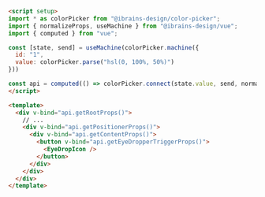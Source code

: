 ```html
<script setup>
import * as colorPicker from "@ibrains-design/color-picker";
import { normalizeProps, useMachine } from "@ibrains-design/vue";
import { computed } from "vue";

const [state, send] = useMachine(colorPicker.machine({
  id: "1",
  value: colorPicker.parse("hsl(0, 100%, 50%)")
}))

const api = computed(() => colorPicker.connect(state.value, send, normalizeProps));
</script>

<template>
  <div v-bind="api.getRootProps()">
    // ...
    <div v-bind="api.getPositionerProps()">
      <div v-bind="api.getContentProps()">
        <button v-bind="api.getEyeDropperTriggerProps()">
          <EyeDropIcon />
        </button>
      </div>
    </div>
  </div>
</template>
```
